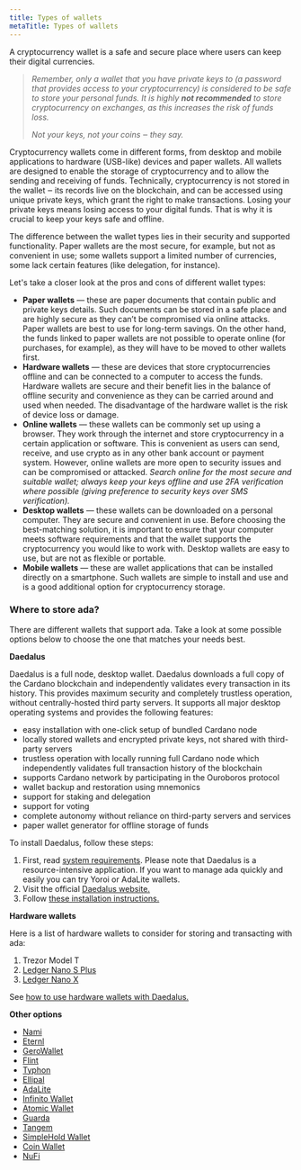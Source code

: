 ```yaml
---
title: Types of wallets
metaTitle: Types of wallets
---
```


A cryptocurrency wallet is a safe and secure place where users can keep their
digital currencies.

> _Remember, only a wallet that you have private keys to (a password that
> provides access to your cryptocurrency) is considered to be safe to store your
> personal funds. It is highly **not recommended** to store cryptocurrency on
> exchanges, as this increases the risk of funds loss._
>
> _Not your keys, not your coins ‒ they say._

Cryptocurrency wallets come in different forms, from desktop and mobile
applications to hardware (USB-like) devices and paper wallets. All wallets are
designed to enable the storage of cryptocurrency and to allow the sending and
receiving of funds. Technically, cryptocurrency is not stored in the wallet ‒
its records live on the blockchain, and can be accessed using unique private
keys, which grant the right to make transactions. Losing your private keys means
losing access to your digital funds. That is why it is crucial to keep your keys
safe and offline.

The difference between the wallet types lies in their security and supported
functionality. Paper wallets are the most secure, for example, but not as
convenient in use; some wallets support a limited number of currencies, some
lack certain features (like delegation, for instance).

Let's take a closer look at the pros and cons of different wallet types:

- **Paper wallets** — these are paper documents that contain public and private
  keys details. Such documents can be stored in a safe place and are highly
  secure as they can’t be compromised via online attacks. Paper wallets are best
  to use for long-term savings. On the other hand, the funds linked to paper
  wallets are not possible to operate online (for purchases, for example), as
  they will have to be moved to other wallets first.
- **Hardware wallets** — these are devices that store cryptocurrencies offline
  and can be connected to a computer to access the funds. Hardware wallets are
  secure and their benefit lies in the balance of offline security and
  convenience as they can be carried around and used when needed. The
  disadvantage of the hardware wallet is the risk of device loss or damage.
- **Online wallets** — these wallets can be commonly set up using a browser.
  They work through the internet and store cryptocurrency in a certain
  application or software. This is convenient as users can send, receive, and
  use crypto as in any other bank account or payment system. However, online
  wallets are more open to security issues and can be compromised or attacked.
  _Search online for the most secure and suitable wallet; always keep your keys
  offline and use 2FA verification where possible (giving preference to security
  keys over SMS verification)._
- **Desktop wallets** — these wallets can be downloaded on a personal computer.
  They are secure and convenient in use. Before choosing the best-matching
  solution, it is important to ensure that your computer meets software
  requirements and that the wallet supports the cryptocurrency you would like to
  work with. Desktop wallets are easy to use, but are not as flexible or
  portable.
- **Mobile wallets** — these are wallet applications that can be installed
  directly on a smartphone. Such wallets are simple to install and use and is a
  good additional option for cryptocurrency storage.

### Where to store ada?

There are different wallets that support ada. Take a look at some possible options below to choose the one that matches your needs best.

**Daedalus**

Daedalus is a full node, desktop wallet. Daedalus downloads a full copy of the
Cardano blockchain and independently validates every transaction in its history.
This provides maximum security and completely trustless operation, without
centrally-hosted third party servers. It supports all major desktop operating
systems and provides the following features:

- easy installation with one-click setup of bundled Cardano node
- locally stored wallets and encrypted private keys, not shared with third-party
  servers
- trustless operation with locally running full Cardano node which independently
  validates full transaction history of the blockchain
- supports Cardano network by participating in the Ouroboros protocol
- wallet backup and restoration using mnemonics
- support for staking and delegation
- support for voting
- complete autonomy without reliance on third-party servers and services
- paper wallet generator for offline storage of funds

To install Daedalus, follow these steps:

1.  First, read
    [system requirements](https://iohk.zendesk.com/hc/en-us/articles/360010496553).
    Please note that Daedalus is a resource-intensive application. If you want
    to manage ada quickly and easily you can try Yoroi or AdaLite wallets.
2.  Visit the official [Daedalus website.](https://daedaluswallet.io/)
3.  Follow
    [these installation instructions.](https://iohk.zendesk.com/hc/en-us/articles/360011602173-Quick-start-guide#:~:text=Go%20to%20https%3A%2F%2Fdaedaluswallet,Daedalus%20wallet%20on%20your%20Machine.)

**Hardware wallets**

Here is a list of hardware wallets to consider for storing and transacting with
ada:

1.  Trezor Model T
2.  [Ledger Nano S Plus](https://shop.ledger.com/pages/ledger-nano-s-plus)  
3.  [Ledger Nano X](https://shop.ledger.com/pages/ledger-nano-x)

See
[how to use hardware wallets with Daedalus.](https://iohk.zendesk.com/hc/en-us/articles/900004722083-How-to-use-Ledger-and-Trezor-HW-with-Daedalus)

**Other options**

- [Nami](https://namiwallet.io/) 
- [Eternl](https://eternl.io/app/mainnet/welcome)
- [GeroWallet](https://gerowallet.io/)
- [Flint](https://flint-wallet.com/) 
- [Typhon](https://typhonwallet.io/#/)
- [Ellipal](https://www.ellipal.com/)
- [AdaLite](https://adalite.io/)
- [Infinito Wallet](https://www.infinitowallet.io/)
- [Atomic Wallet](https://atomicwallet.io/)
- [Guarda](https://guarda.com/)
- [Tangem](https://tangem.com/)
- [SimpleHold Wallet](https://simplehold.io/)
- [Coin Wallet](https://coin.space/)
- [NuFi](https://nu.fi/) 
